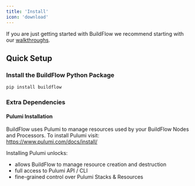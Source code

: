 ```yaml
---
title: 'Install'
icon: 'download'
---
```


If you are just getting started with BuildFlow we recommend starting with our [walkthroughs](/walkthroughs).

## Quick Setup

### Install the BuildFlow Python Package

```bash
pip install buildflow
```

### Extra Dependencies

#### Pulumi Installation

BuildFlow uses Pulumi to manage resources used by your BuildFlow Nodes and Processors. To install Pulumi visit: https://www.pulumi.com/docs/install/

Installing Pulumi unlocks:
- allows BuildFlow to manage resource creation and destruction
- full access to Pulumi API / CLI
- fine-grained control over Pulumi Stacks & Resources
